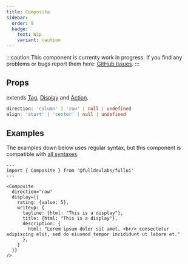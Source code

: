```yaml
---
title: Composite
sidebar:
  order: 9
  badge:
    text: Wip
    variant: caution
---
```


:::caution
This component is currenty work in progress.
If you find any problems or bugs report them here: [GitHub Issues](https://full.dev).
:::

## Props
extends [Tag](/components/tag), [Display](/components/display) and [Action](/components/action).
```ts
direction: 'column' | 'row' | null | undefined
align: 'start' | 'center' | null | undefined
```

## Examples
The examples down below uses regular syntax, but this component is compatible with [all syntaxes](/guides/components#syntax).

```astro live
---
import { Composite } from '@fulldevlabs/fullui'
---

<Composite
  direction="row"
  display={{
    rating: {value: 5},
    writeup: {
      tagline: {html: "This is a display"},
      title: {html: "This is a display"},
      description: {
        html: "Lorem ipsum dolor sit amet, <br/> consectetur adipiscing elit, sed do eiusmod tempor incididunt ut labore et."
      },
    }
  }}
/>
```